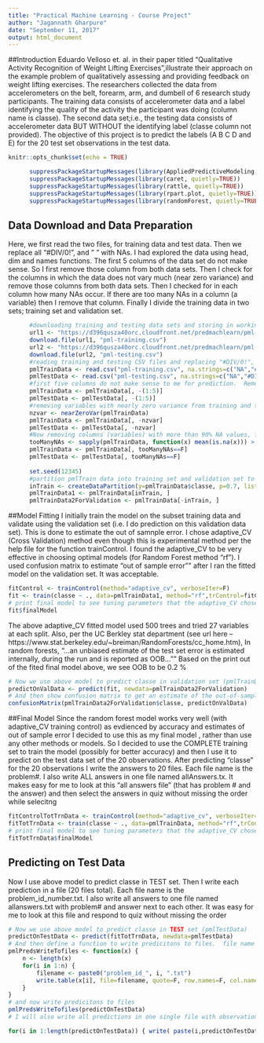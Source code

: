 ```yaml
---
title: "Practical Machine Learning - Course Project"
author: "Jagannath Gharpure"
date: "September 11, 2017"
output: html_document
---
```

##Introduction
Eduardo Velloso et. al. in their paper titled "Qualitative Activity Recognition of Weight Lifting Exercises",illustrate their approach on the example problem of qualitatively assessing and providing feedback on weight lifting exercises. The researchers collected the data from accelerometers on the belt, forearm, arm, and dumbell of 6 research study participants. The training data consists of accelerometer data and a label identifying the quality of the activity the participant was doing (column name is classe). The second data set;i.e., the testing data consists of accelerometer data BUT WITHOUT the identifying label (classe column not provided). The objective of this project is to predict the labels (A B C D and E) for the 20 test set observations in the test data.


```r
knitr::opts_chunk$set(echo = TRUE)
```
```r
      suppressPackageStartupMessages(library(AppliedPredictiveModeling, quietly=TRUE))
      suppressPackageStartupMessages(library(caret, quietly=TRUE))
      suppressPackageStartupMessages(library(rattle, quietly=TRUE))
      suppressPackageStartupMessages(library(rpart.plot, quietly=TRUE))
      suppressPackageStartupMessages(library(randomForest, quietly=TRUE))
```
## Data Download and Data Preparation
Here, we first read the two files, for training data and test data.  Then we replace all "#DIV/0!", and " " with NAs.  I had explored the data using head, dim and names functions.  The first 5 columns of the data set do not make sense. So I first remove those column from both data sets.  Then I check for the columns in which the data does not vary much (near zero variance) and remove those columns from both data sets. Then I checked for in each column how many NAs occur.  If there are too many NAs in a column (a variable) then I remove that column. Finally I divide the training data in two  sets; training set and validation set.  

```r
      #downloading training and testing data sets and storing in working directory
      url1 <- "https://d396qusza40orc.cloudfront.net/predmachlearn/pml-training.csv"
      download.file(url1, "pml-training.csv")
      url2 <- "https://d396qusza40orc.cloudfront.net/predmachlearn/pml-testing.csv"
      download.file(url2, "pml-testing.csv")
      #reading training and testing CSV files and replacing "#DIV/0!", and " " with NAs
      pmlTrainData <- read.csv("pml-training.csv", na.strings=c("NA","#DIV/0!",""))
      pmlTestData <- read.csv("pml-testing.csv", na.strings=c("NA","#DIV/0!",""))
      #first five columns do not make sense to me for prediction.  Removing them
      pmlTrainData <- pmlTrainData[, -(1:5)]
      pmlTestData <- pmlTestData[, -(1:5)]
      #removing variables with nearly zero variance from training and testing data sets
      nzvar <- nearZeroVar(pmlTrainData)
      pmlTrainData <- pmlTrainData[, -nzvar]
      pmlTestData <- pmlTestData[, -nzvar]
      #Now removing columns (variables) with more than 90% NA values, from training and testing data sets
      tooManyNAs <- sapply(pmlTrainData, function(x) mean(is.na(x))) > 0.90
      pmlTrainData <- pmlTrainData[, tooManyNAs==F]
      pmlTestData <- pmlTestData[, tooManyNAs==F]
      
      set.seed(12345)
      #partition pmlTrain data into training set and validation set to do estimation of out of sample error 
      inTrain <- createDataPartition(y=pmlTrainData$classe, p=0.7, list=F)
      pmlTrainData1 <- pmlTrainData[inTrain, ]
      pmlTrainData2ForValidation <- pmlTrainData[-inTrain, ]
```
##Model Fitting
I initially train the model on the subset training data and validate using the validation set (i.e. I do prediction on this validation data set).  This is done to estimate the out of samnple error.  I chose adaptive_CV  (Cross Validation) method even though this is experimental method per the help file for the function trainControl.  I found the adaptive_CV to be very effective in choosing optimal models (for Random Forest method "rf").  I used confusion matrix to estimate "out of sample error"" after I ran the fitted model on the validation set.  It was acceptable.
```r

fitControl <- trainControl(method="adaptive_cv", verboseIter=F)
fit <- train(classe ~ ., data=pmlTrainData1, method="rf",trControl=fitControl)
# print final model to see tuning parameters that the adaptive_CV chose.  In adaptive_CV method, as resampling continues, a futility analysis is conducted and models with a low probability of being optimal are removed. These features are experimental per the help file for function 'trainControl'
fit$finalModel
```
The above adaptive_CV fitted model used 500 trees and tried 27 variables at each split.  Also, per the UC Berkley stat department (see url here -- https://www.stat.berkeley.edu/~breiman/RandomForests/cc_home.htm), In random forests, "...an unbiased estimate of the test set error is estimated internally, during the run  and is reported as OOB...""  Based on the print out of the fited final model above, we see OOB to be 0.2 %

```r

# Now we use above model to predict classe in validation set (pmlTrainData2ForValidation)
predictOnValData <- predict(fit, newdata=pmlTrainData2ForValidation)
# And then show confusion matrix to get an estimate of the out-of-sample error
confusionMatrix(pmlTrainData2ForValidation$classe, predictOnValData)
```

##Final Model
Since the random forest model works very well (with adaptive_CV training control) as evdienced by accuracy and estimates of out of sample error I decided to use this as my final model , rather than use any other methods or models.  So I decided to use the COMPLETE training set to train the model (possibly for better accuracy) and then I  use it to predict on the test data set of the 20 observations. After predicting "classe" for the 20 observations I write the answers to 20 files.  Each file name is the problem#.  I also write ALL answers in one file named allAnswers.tx.  It makes easy for me to look at this "all answers file" (that has problem # and the answer) and then select the answers in quiz without missing the order while selecitng

```r

fitControlTotTrnData <- trainControl(method="adaptive_cv", verboseIter=F)
fitTotTrnData <- train(classe ~ ., data=pmlTrainData, method="rf",trControl=fitControlTotTrnData)
# print final model to see tuning parameters that the adaptive_CV chose.  In adaptive_CV method, as resampling continues, a futility analysis is conducted and models with a low probability of being optimal are removed. These features are experimental per the help file for function 'trainControl'
fitTotTrnData$finalModel
```
## Predicting on Test Data
Now I use above model to predict classe in TEST set.  Then  I write each prediction in a file (20 files total).  Each file name is the problem_id_number.txt.  I also write all answers to one file named allanswers.txt with problem# and answer next to each other.  It was easy for me to look at this file and respond to quiz without missing the order

```r
# Now we use above model to predict classe in TEST set (pmlTestData)
predictOnTestData <- predict(fitTotTrnData, newdata=pmlTestData)
# And then define a function to write predicitons to files.  file name is based on problem id
pmlPredsWriteTofiles <- function(x) {
    n <- length(x)
    for(i in 1:n) {
        filename <- paste0("problem_id_", i, ".txt")
        write.table(x[i], file=filename, quote=F, row.names=F, col.names=F)
    }
}
# and now write predicitons to files 
pmlPredsWriteTofiles(predictOnTestData)
# I will also write all predictions in one single file with observation# prepended.  That way when I select answers in the quiz it becomes easy for me without missing the order.

for(i in 1:length(predictOnTestData)) { write( paste(i,predictOnTestData[i]), "allanswers.txt", append=TRUE)  }

```




